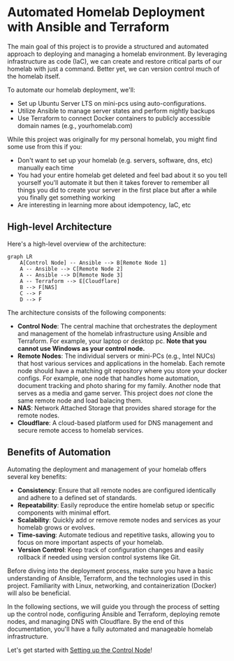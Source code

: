 
# Automated Homelab Deployment with Ansible and Terraform

The main goal of this project is to provide a structured and automated approach to deploying and managing a homelab environment. By leveraging infrastructure as code (IaC), we can create and restore critical parts of our homelab with just a command. Better yet, we can version control much of the homelab itself. 

To automate our homelab deployment, we'll:

* Set up Ubuntu Server LTS on mini-pcs using auto-configurations. 
* Utilize Ansible to manage server states and perform nightly backups
* Use Terraform to connect Docker containers to publicly accessible domain names (e.g., yourhomelab.com)

While this project was originally for my personal homelab, you might find some use from this if you:

* Don't want to set up your homelab (e.g. servers, software, dns, etc) manually each time
* You had your entire homelab get deleted and feel bad about it so you tell yourself you'll automate it but then it takes forever to remember all things you did to create your server in the first place but after a while you finally get something working
* Are interesting in learning more about idempotency, IaC, etc


## High-level Architecture

Here's a high-level overview of the architecture:

```mermaid
graph LR
    A[Control Node] -- Ansible --> B[Remote Node 1]
    A -- Ansible --> C[Remote Node 2]
    A -- Ansible --> D[Remote Node 3]
    A -- Terraform --> E[Cloudflare]
    B --> F[NAS]
    C --> F
    D --> F
```

The architecture consists of the following components:

- **Control Node**: The central machine that orchestrates the deployment and management of the homelab infrastructure using Ansible and Terraform. For example, your laptop or desktop pc. **Note that you cannot use Windows as your control node.**
- **Remote Nodes**: The individual servers or mini-PCs (e.g., Intel NUCs) that host various services and applications in the homelab. Each remote node should have a matching git repository where you store your docker configs. For example, one node that handles home automation, document tracking and photo sharing for my family. Another node that serves as a media and game server. This project does _not_ clone the same remote node and load balacing them.
- **NAS**: Network Attached Storage that provides shared storage for the remote nodes.
- **Cloudflare**: A cloud-based platform used for DNS management and secure remote access to homelab services.

## Benefits of Automation

Automating the deployment and management of your homelab offers several key benefits:

- **Consistency**: Ensure that all remote nodes are configured identically and adhere to a defined set of standards.
- **Repeatability**: Easily reproduce the entire homelab setup or specific components with minimal effort.
- **Scalability**: Quickly add or remove remote nodes and services as your homelab grows or evolves.
- **Time-saving**: Automate tedious and repetitive tasks, allowing you to focus on more important aspects of your homelab.
- **Version Control**: Keep track of configuration changes and easily rollback if needed using version control systems like Git.

<Callout type="info">
Before diving into the deployment process, make sure you have a basic understanding of Ansible, Terraform, and the technologies used in this project. Familiarity with Linux, networking, and containerization (Docker) will also be beneficial.
</Callout>

In the following sections, we will guide you through the process of setting up the control node, configuring Ansible and Terraform, deploying remote nodes, and managing DNS with Cloudflare. By the end of this documentation, you'll have a fully automated and manageable homelab infrastructure.

Let's get started with [Setting up the Control Node](/control-node-setup)!
